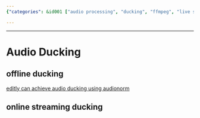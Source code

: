 ```yaml
---
{"categories": &id001 ["audio processing", "ducking", "ffmpeg", "live streaming", "stub"], "category": "Audio Production", "date": "2023-12-22 23:52:59", "description": "This article discusses Audio Ducking, a technique used to lower the volume of background music or sounds when speech is present. It covers offline ducking using Audionorm in Editly and online streaming ducking.", "tags": *id001, "title": "Audio Ducking"}

---
```


------

# Audio Ducking

## offline ducking

[editly can achieve audio ducking using audionorm](https://github.com/mifi/editly/blob/master/examples/audio2.json5)

## online streaming ducking

